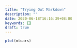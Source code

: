 ```yaml
---
title: "Trying Out Markdown"
description: ""
date: 2020-06-18T16:16:39+08:00
keywords: []
draft: true
---
```


```r
plot(mtcars)

```